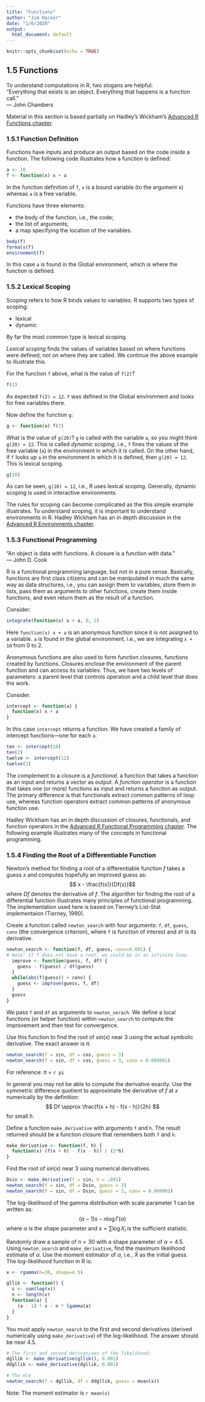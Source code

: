 ```yaml
---
title: "Functions"
author: "Jim Harner"
date: "1/6/2020"
output:
  html_document: default
---
```


```r
knitr::opts_chunk$set(echo = TRUE)
```

## 1.5 Functions

To understand computations in R, two slogans are helpful:   
"Everything that exists is an object. Everything that happens is a function call."  
— John Chambers

Material in this section is based partially on Hadley's Wickham's [Advanced R Functions chapter](http://adv-r.had.co.nz/Functions.html).

### 1.5.1 Function Definition

Functions have inputs and produce an output based on the code inside a function. The following code illustrates how a function is defined:
```r
a <- 10
f <- function(x) x + a
```
In the function definition of `f`, `x` is a bound variable (to the argument x) whereas `a` is a free variable.

Functions have three elements:  

* the body of the function, i.e., the code;  
* the list of arguments;  
* a map specifying the location of the variables.  

```r
body(f)
formals(f)
environment(f)
```
In this case `a` is found in the Global environment, which is where the function is defined.

### 1.5.2 Lexical Scoping

Scoping refers to how R binds values to variables. R supports two types of scoping:  

* lexical  
* dynamic  

By far the most common type is lexical scoping. 

*Lexical scoping* finds the values of variables based on where functions were defined, not on where they are called. We continue the above example to illustrate this.

For the function `f` above, what is the value of `f(2)`?
```r
f(2)
```
As expected `f(2) = 12`. `f` was defined in the Global environment and looks for free variables there.

Now define the function `g`:
```r
g <- function(a) f(2)
```
What is the value of `g(20)`? `g` is called with the variable `a`, so you might think `g(20) = 22`. This is called *dynamic scoping*, i.e., `f` fines the values of the free variable (`a`) in the environment in which it is called.  On the other hand, if `f` looks up `a` in the environment in which it is defined, then `g(20) = 12`. This is lexical scoping.
```r
g(20)
```
As can be seen, `g(20) = 12`, i.e., R uses lexical scoping. Generally, dynamic scoping is used in interactive environments.

The rules for scoping can become complicated as the this simple example illustrates. To understand scoping, it is important to understand environments in R. Hadley Wickham has an in depth discussion in the [Advanced R Environments chapter](http://adv-r.had.co.nz/Environments.html).

### 1.5.3 Functional Programming

“An object is data with functions. A closure is a function with data.”  
— John D. Cook

R is a functional programming language, but not in a pure sense. Basically, functions are first class citizens and can be manipulated in much the same way as data structures, i.e., you can assign them to variables, store them in lists, pass them as arguments to other functions, create them inside functions, and even return them as the result of a function.

Consider:
```r
integrate(function(x) x + a, 0, 2)
```
Here `function(x) x + a` is an anonymous function since it is not assigned to a variable. `a` is found in the global environment, i.e., we are integrating `x + 10` from 0 to 2.

Anonymous functions are also used to form function closures, functions created by functions. Closures enclose the environment of the parent function and can access its variables. Thus, we have two levels of parameters: a parent level that controls operation and a child level that does the work.

Consider.
```r
intercept <- function(a) {
  function(x) x + a
}
```
In this case `intercept` returns a function. We have created a family of intercept functions---one for each `a`.

```r
ten <- intercept(10)
ten(2)
twelve <- intercept(12)
twelve(2)
```

The complement to a closure is a *functional*, a function that takes a function as an input and returns a vector as output. A *function operator* is a function that takes one (or more) functions as input and returns a function as output. The primary difference is that functionals extract common patterns of loop use, whereas function operators extract common patterns of anonymous function use.

Hadley Wickham has an in depth discussion of closures, functionals, and function operators in the [Advanced R Functional Programming chapter](http://adv-r.had.co.nz/Functional-programming.html). The following example illustrates many of the concepts in functional programming.

### 1.5.4 Finding the Root of a Differentiable Function

Newton's method for finding a root of a differentiable function $f$ takes a guess $x$ and computes hopefully an improved guess as:
$$ x - \frac{f(x)}{Df(x)}$$
where $Df$ denotes the derivative of $f$. The algorithm for finding the root of a differential function illustrates many principles of functional programming. The implementation used here is based on Tierney's List-Stat implementaion (Tierney, 1990).

Create a function called `newton_search` with four arguments: `f`, `df`, `guess`, `conv` (the convergence criterion), where `f` is function of interest and `df` is its derivative.
```r
newton_search <- function(f, df, guess, conv=0.001) {
# Note: If f does not have a root, we could be in an infinite loop.
  improve <- function(guess, f, df) {
    guess - f(guess) / df(guess)
  }
  while(abs(f(guess)) > conv) {
    guess <- improve(guess, f, df)
  }
  guess
}
```
We pass `f` and `df` as arguments to `newton_serach`. We define a local functions (or helper function) within `newton_search` to compute the improvement and then test for convergence.

Use this function to find the root of $sin(x)$ near 3 using the actual symbolic derivative. The exact answer is $\pi$.
```r
newton_search(f = sin, df = cos, guess = 3)
newton_search(f = sin, df = cos, guess = 3, conv = 0.000001)
```
For reference: $\pi$ = `r pi`

In general you may not be able to compute the derivative exactly. Use the symmetric difference quotient to approximate the derivative of $f$ at $x$ numerically by the definition:
$$ Df \approx \frac{f(x + h) - f(x - h)}{2h} $$
for small $h$.

Define a function `make_derivative` with arguments `f` and `h`. The result returned should be a function closure that remembers both `f` and `h`.
```r
make_derivative <- function(f, h) {
  function(x) (f(x + h) - f(x - h)) / (2*h)
}
```

Find the root of $sin(x)$ near 3 using numerical derivatives. 
```r
Dsin <- make_derivative(f = sin, h = .001)
newton_search(f = sin, df = Dsin, guess = 3)
newton_search(f = sin, df = Dsin, guess = 3, conv = 0.000001)
```

The log-likelihood of the gamma distribution with scale parameter 1 can be written as:
$$ (\alpha -1)s -n\log\Gamma(\alpha) $$
where $\alpha$ is the shape parameter and $s = \sum \log X_i$ is the sufficient statistic.

Randomly draw a sample of $n = 30$ with a shape parameter of $\alpha = 4.5$. Using `newton_search` and `make_derivative`, find the maximum likelihood estimate of $\alpha$. Use the moment estimator of $\alpha$, i.e., $\bar X$ as the initial guess. The log-likelihood function in R is:
```r
x <- rgamma(n=30, shape=4.5)

gllik <- function() {
  s <- sum(log(x))
  n <- length(x)
  function(a) {
    (a - 1) * s - n * lgamma(a)
  }
}
```
You must apply `newton_search` to the first and second derivatives (derived numerically using `make_derivative`) of the log-likelihood. The answer should be near 4.5.
```r
# The first and second derivatives of the likelihood:
dgllik <- make_derivative(gllik(), 0.001)
ddgllik <- make_derivative(dgllik, 0.001)

# The mle
newton_search(f = dgllik, df = ddgllik, guess = mean(x))
```
Note: The moment estimator is `r mean(x)`






